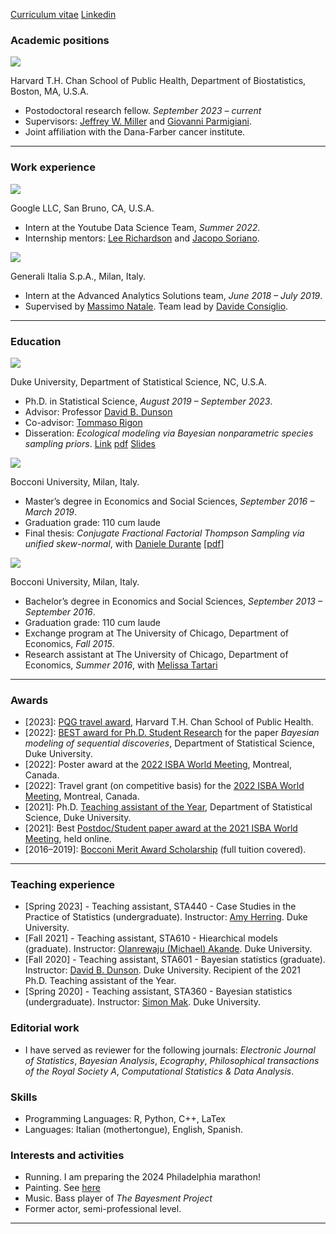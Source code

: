 [Curriculum vitae](files/resume_alezito.pdf){.btn .btn-outline-primary .btn role="button" data-toggle="tooltip" title="CV"} [Linkedin](https://www.linkedin.com/in/alessandro-zito-92b250153/){.btn .btn-outline-primary .btn role="button" data-toggle="tooltip" title="linkedin"}

### Academic positions {.central}

::: {layout="[12, 0, 88]"}
::: {#second-column}
![](images/logos/logoHarvard.jpeg)
:::

::: {#middle-column}
:::

::: {#first-column}
[Harvard T.H. Chan School of Public Health]{.harvardred}, Department of Biostatistics, Boston, MA, U.S.A.

-   Postodoctoral research fellow. *September 2023 -- current*
-   Supervisors: [Jeffrey W. Miller](https://jwmi.github.io/index.html) and [Giovanni Parmigiani](https://www.hsph.harvard.edu/profile/giovanni-parmigiani/).
-   Joint affiliation with the Dana-Farber cancer institute.
:::
:::

------------------------------------------------------------------------

### Work experience {.central}

::: {layout="[12, 0, 88]"}
::: {#second-column}
![](images/logos/logoGoogle.jpeg)
:::

::: {#middle-column}
:::

::: {#first-column}
[G]{.gblue}[o]{.gred}[o]{.gyellow}[g]{.gblue}[l]{.ggreen}[e]{.gred} [LLC]{.gblue}, San Bruno, CA, U.S.A.

-   Intern at the Youtube Data Science Team, *Summer 2022*.
-   Internship mentors: [Lee Richardson](https://www.linkedin.com/in/lee-richardson-46180756/) and [Jacopo Soriano](https://www.linkedin.com/in/jacsor/).
:::
:::

::: {layout="[12, 0, 88]"}
::: {#second-column}
![](images/logos/logoGenerali.jpeg)
:::

::: {#middle-column}
:::

::: {#first-column}
[Generali Italia S.p.A.]{.harvardred}, Milan, Italy.

-   Intern at the Advanced Analytics Solutions team, *June 2018 -- July 2019*.
-   Supervised by [Massimo Natale](https://www.linkedin.com/search/results/all/?fetchDeterministicClustersOnly=true&heroEntityKey=urn%3Ali%3Afsd_profile%3AACoAAAJrk8IBfZ9BLnYOW_Z4LjqKuzIodkKoBEc&keywords=massimo%20natale&origin=RICH_QUERY_SUGGESTION&position=0&searchId=a6d45994-4603-4ae2-9487-c9f3d90f4921&sid=CWy&spellCorrectionEnabled=false). Team lead by [Davide Consiglio](https://www.linkedin.com/in/davideconsiglio/).
:::
:::

------------------------------------------------------------------------

### Education {.central}

::: {layout="[12, 0, 88]"}
::: {#second-column}
![](images/logos/logoDuke.jpeg)
:::

::: {#middle-column}
:::

::: {#first-column}
[Duke University]{.blue}, Department of Statistical Science, NC, U.S.A.

-   Ph.D. in Statistical Science, *August 2019 -- September 2023*.
-   Advisor: Professor [David B. Dunson](https://www.daviddunson.com/)
-   Co-advisor: [Tommaso Rigon](https://tommasorigon.github.io/)
-   Disseration: *Ecological modeling via Bayesian nonparametric species sampling priors*. [Link](https://www.proquest.com/openview/3aef46e2dd34370a7188063ec6efa951/1?pq-origsite=gscholar&cbl=18750&diss=y) [pdf](files/thesis_alezito.pdf) [Slides](files/defense_alezito.pdf)
:::
:::

::: {layout="[12, 0, 88]"}
::: {#second-column}
![](images/logos/logoBocconi.jpeg)
:::

::: {#middle-column}
:::

::: {#first-column}
[Bocconi University]{.blue}, Milan, Italy.

-   Master's degree in Economics and Social Sciences, *September 2016 -- March 2019*.
-   Graduation grade: 110 cum laude
-   Final thesis: *Conjugate Fractional Factorial Thompson Sampling via unified skew-normal*, with [Daniele Durante](https://danieledurante.github.io/web/) \[[pdf](files/master_thesis_alezito.pdf)\]
:::
:::

::: {layout="[12, 0, 88]"}
::: {#second-column}
![](images/logos/logoBocconi.jpeg)
:::

::: {#middle-column}
:::

::: {#first-column}
[Bocconi University]{.blue}, Milan, Italy.

-   Bachelor's degree in Economics and Social Sciences, *September 2013 -- September 2016*.
-   Graduation grade: 110 cum laude
-   Exchange program at The University of Chicago, Department of Economics, *Fall 2015*.
-   Research assistant at The University of Chicago, Department of Economics, *Summer 2016*, with [Melissa Tartari](https://sites.google.com/view/melissatartari/bio)
:::
:::

------------------------------------------------------------------------

### Awards {.central}

-   \[[2023]{.blue}\]: [PQG travel award](https://www.hsph.harvard.edu/pqg/studentpostdoc-travel-fund/), Harvard T.H. Chan School of Public Health.
-   \[[2022]{.blue}\]: [BEST award for Ph.D. Student Research](https://stat.duke.edu/news/best-award-winners-2022) for the paper *Bayesian modeling of sequential discoveries*, Department of Statistical Science, Duke University.
-   \[[2022]{.blue}\]: Poster award at the [2022 ISBA World Meeting](https://isbawebmaster.github.io/ISBA2022/), Montreal, Canada.
-   \[[2022]{.blue}\]: Travel grant (on competitive basis) for the [2022 ISBA World Meeting](https://isbawebmaster.github.io/ISBA2022/), Montreal, Canada.
-   \[[2021]{.blue}\]: Ph.D. [Teaching assistant of the Year](https://stat.duke.edu/past-recipients), Department of Statistical Science, Duke University.
-   \[[2021]{.blue}\]: Best [Postdoc/Student paper award at the 2021 ISBA World Meeting](https://stat.duke.edu/news/multiple-statsci-winners-isba-studentpostdoc-contributed-paper-awards), held online.
-   \[[2016--2019]{.blue}\]: [Bocconi Merit Award Scholarship](https://www.unibocconi.eu/wps/wcm/connect/bocconi/sitopubblico_en/navigation+tree/home/programs/current+students/services/funding/master+of+science+programs/2022-23+bocconi+graduate+merit+awards) (full tuition covered).

------------------------------------------------------------------------

### Teaching experience

-   \[[Spring 2023]{.blue}\] - Teaching assistant, STA440 - Case Studies in the Practice of Statistics (undergraduate). Instructor: [Amy Herring](https://globalhealth.duke.edu/people/herring-amy). Duke University.
-   \[[Fall 2021]{.blue}\] - Teaching assistant, STA610 - Hiearchical models (graduate). Instructor: [Olanrewaju (Michael) Akande](https://www.olanrewajuakande.com/aboutme/). Duke University.
-   \[[Fall 2020]{.blue}\] - Teaching assistant, STA601 - Bayesian statistics (graduate). Instructor: [David B. Dunson](https://www.daviddunson.com/). Duke University. [Recipient of the 2021 Ph.D. Teaching assistant of the Year]{.orange}.
-   \[[Spring 2020]{.blue}\] - Teaching assistant, STA360 - Bayesian statistics (undergraduate). Instructor: [Simon Mak](https://sites.google.com/view/simonmak/home). Duke University.

### Editorial work

-   I have served as reviewer for the following journals: *Electronic Journal of Statistics*, *Bayesian Analysis*, *Ecography*, *Philosophical transactions of the Royal Society A*, *Computational Statistics & Data Analysis*.

### Skills

-   Programming Languages: R, Python, C++, LaTex
-   Languages: Italian (mothertongue), English, Spanish.

### Interests and activities

-   Running. I am preparing the 2024 Philadelphia marathon!
-   Painting. See [here](artwork.qmd)
-   Music. Bass player of *The Bayesment Project*
-   Former actor, semi-professional level.

------------------------------------------------------------------------


